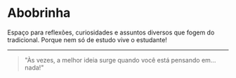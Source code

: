 # Abobrinha

Espaço para reflexões, curiosidades e assuntos diversos que fogem do tradicional. Porque nem só de estudo vive o estudante!

---

> "Às vezes, a melhor ideia surge quando você está pensando em... nada!" 
